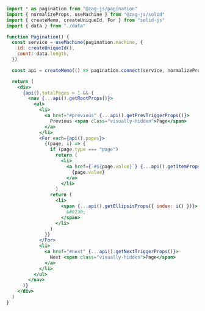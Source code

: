 ```jsx
import * as pagination from "@zag-js/pagination"
import { normalizeProps, useMachine } from "@zag-js/solid"
import { createMemo, createUniqueId, For } from "solid-js"
import { data } from "./data"

function Pagination() {
  const service = useMachine(pagination.machine, {
    id: createUniqueId(),
    count: data.length,
  })

  const api = createMemo(() => pagination.connect(service, normalizeProps))

  return (
    <div>
      {api().totalPages > 1 && (
        <nav {...api().getRootProps()}>
          <ul>
            <li>
              <a href="#previous" {...api().getPrevTriggerProps()}>
                Previous <span class="visually-hidden">Page</span>
              </a>
            </li>
            <For each={api().pages}>
              {(page, i) => {
                if (page.type === "page")
                  return (
                    <li>
                      <a href={`#${page.value}`} {...api().getItemProps(page)}>
                        {page.value}
                      </a>
                    </li>
                  )
                return (
                  <li>
                    <span {...api().getEllipsisProps({ index: i() })}>
                      &#8230;
                    </span>
                  </li>
                )
              }}
            </For>
            <li>
              <a href="#next" {...api().getNextTriggerProps()}>
                Next <span class="visually-hidden">Page</span>
              </a>
            </li>
          </ul>
        </nav>
      )}
    </div>
  )
}
```
